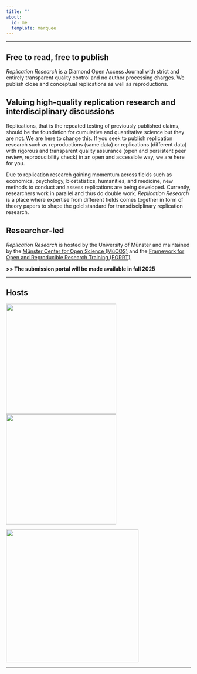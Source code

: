 ```yaml
---
title: ""
about:
  id: me
  template: marquee
---
```


------------------------------------------------------------------------

## Free to read, free to publish

*Replication Research* is a Diamond Open Access Journal with strict and entirely transparent quality control and no author processing charges. We publish close and conceptual replications as well as reproductions.

## Valuing high-quality replication research and interdisciplinary discussions

Replications, that is the repeated testing of previously published claims, should be the foundation for cumulative and quantitative science but they are not. We are here to change this. If you seek to publish replication research such as reproductions (same data) or replications (different data) with rigorous and transparent quality assurance (open and persistent peer review, reproducibility check) in an open and accessible way, we are here for you.

Due to replication research gaining momentum across fields such as economics, psychology, biostatistics, humanities, and medicine, new methods to conduct and assess replications are being developed. Currently, researchers work in parallel and thus do double work. *Replication Research* is a place where expertise from different fields comes together in form of theory papers to shape the gold standard for transdisciplinary replication research.

## Researcher-led

*Replication Research* is hosted by the University of Münster and maintained by the [Münster Center for Open Science (MüCOS)](https://www.uni-muenster.de/MueCOS/en/index.html) and the [Framework for Open and Reproducible Research Training (FORRT)](https://forrt.org).

::: {.callout-note icon="false"}
**\>\> The submission portal will be made available in fall 2025**
:::

------------------------------------------------------------------------

## Hosts

![](img/mücos_logo.jpg){width="300"} ![](img/forrt_logo.png){width="300"}

![](img/unimünster_logo.jpg){width="361"}

------------------------------------------------------------------------
